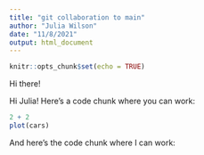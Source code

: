 ```yaml
---
title: "git collaboration to main"
author: "Julia Wilson"
date: "11/8/2021"
output: html_document
---
```


```r
knitr::opts_chunk$set(echo = TRUE)
```


Hi there! 

Hi Julia! Here's a code chunk where you can work:

```r
2 + 2
plot(cars)
```


And here's the code chunk where I can work:

```r

```



